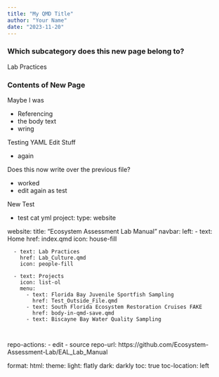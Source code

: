 ```yaml
---
title: "My QMD Title"
author: "Your Name"
date: "2023-11-20"
---
```

### Which subcategory does this new page belong to?

Lab Practices

### Contents of New Page

Maybe I was

- Referencing
- the body text
- wring

Testing YAML Edit Stuff

- again

Does this now write over the previous file?

-  worked
- edit again as test

New Test

- test cat yml
project: 
  type: website
  
website: 
  title: "Ecosystem Assessment Lab Manual"
  navbar: 
    left: 
      - text: Home
        href: index.qmd
        icon: house-fill
        
      - text: Lab Practices
        href: Lab_Culture.qmd
        icon: people-fill
        
      - text: Projects
        icon: list-ol
        menu:
          - text: Florida Bay Juvenile Sportfish Sampling
            href: Test_Outside_File.qmd
          - text: South Florida Ecosystem Restoration Cruises FAKE
            href: body-in-qmd-save.qmd
          - text: Biscayne Bay Water Quality Sampling
        
        
  repo-actions:
    - edit
    - source
  repo-url: https://github.com/Ecosystem-Assessment-Lab/EAL_Lab_Manual

format: 
  html: 
    theme:
      light: flatly
      dark: darkly
    toc: true
    toc-location: left

